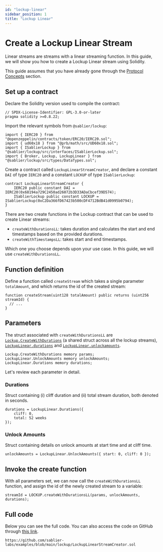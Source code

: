 ```yaml
---
id: "lockup-linear"
sidebar_position: 1
title: "Lockup Linear"
---
```



# Create a Lockup Linear Stream

Linear streams are streams with a linear streaming function. In this guide, we will show you how to create a Lockup
Linear stream using Solidity.

This guide assumes that you have already gone through the [Protocol Concepts](/concepts/streaming) section.

<CautionNonProduction />

## Set up a contract

Declare the Solidity version used to compile the contract:

```solidity
// SPDX-License-Identifier: GPL-3.0-or-later
pragma solidity >=0.8.22;
```

Import the relevant symbols from `@sablier/lockup`:

```solidity
import { IERC20 } from "@openzeppelin/contracts/token/ERC20/IERC20.sol";
import { ud60x18 } from "@prb/math/src/UD60x18.sol";
import { ISablierLockup } from "@sablier/lockup/src/interfaces/ISablierLockup.sol";
import { Broker, Lockup, LockupLinear } from "@sablier/lockup/src/types/DataTypes.sol";
```

Create a contract called `LockupLinearStreamCreator`, and declare a constant `DAI` of type `IERC20` and a constant
`LOCKUP` of type `ISablierLockup`:

```solidity
contract LockupLinearStreamCreator {
    IERC20 public constant DAI = IERC20(0x68194a729C2450ad26072b3D33ADaCbcef39D574);
    ISablierLockup public constant LOCKUP = ISablierLockup(0xC2Da366fD67423b500cDF4712BdB41d0995b0794);
}
```

<HardcodedDemonstration protocol="Lockup" />

There are two create functions in the Lockup contract that can be used to create Linear streams:

- `createWithDurationsLL`: takes duration and calculates the start and end timestamps based on the provided durations.
- `createWithTimestampsLL`: takes start and end timestamps.

Which one you choose depends upon your use case. In this guide, we will use `createWithDurationsLL`.

## Function definition

Define a function called `createStream` which takes a single parameter `totalAmount`, and which returns the id of the
created stream:

```solidity
function createStream(uint128 totalAmount) public returns (uint256 streamId) {
  // ...
}
```

<TokenApproval />

## Parameters

The struct associated with `createWithDurationsLL` are
[`Lockup.CreateWithDurations`](/reference/lockup/contracts/types/library.Lockup#createwithdurations) (a shared struct
across all the lockup streams),
[`LockupLinear.durations`](/reference/lockup/contracts/types/library.LockupLinear#durations) and
[`LockupLinear.unlockamounts`](/reference/lockup/contracts/types/library.LockupLinear#unlockamounts).

```solidity
Lockup.CreateWithDurations memory params;
LockupLinear.UnlockAmounts memory unlockAmounts;
LockupLinear.Durations memory durations;
```

Let's review each parameter in detail.

<LockupParam />

### Durations

Struct containing (i) cliff duration and (ii) total stream duration, both denoted in seconds.

```solidity
durations = LockupLinear.Durations({
    cliff: 0,
    total: 52 weeks
});
```

### Unlock Amounts

Struct containing details on unlock amounts at start time and at cliff time.

```solidity
unlockAmounts = LockupLinear.UnlockAmounts({ start: 0, cliff: 0 });
```

## Invoke the create function

With all parameters set, we can now call the `createWithDurationsLL` function, and assign the id of the newly created
stream to a variable:

```solidity
streamId = LOCKUP.createWithDurationsLL(params, unlockAmounts, durations);
```

## Full code

Below you can see the full code. You can also access the code on GitHub through
[this link](https://github.com/sablier-labs/examples/blob/main/lockup/LockupLinearStreamCreator.sol).

```solidity reference title="Lockup Linear Stream Creator"
https://github.com/sablier-labs/examples/blob/main/lockup/LockupLinearStreamCreator.sol
```
